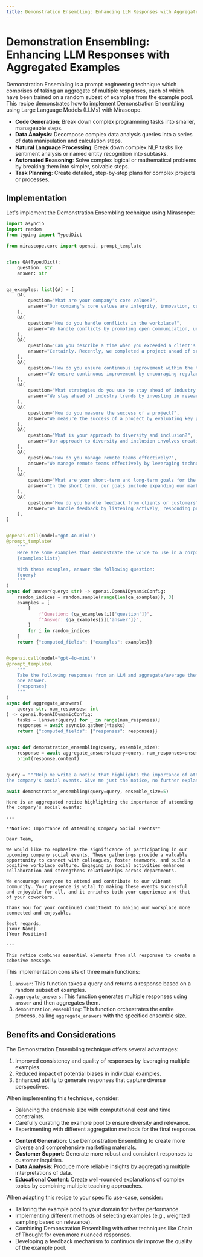 ```yaml
---
title: Demonstration Ensembling: Enhancing LLM Responses with Aggregated Examples
---
```


# Demonstration Ensembling: Enhancing LLM Responses with Aggregated Examples

Demonstration Ensembling is a prompt engineering technique which comprises of taking an aggregate of multiple responses, each of which have been trained on a random subset of examples from the example pool. This recipe demonstrates how to implement Demonstration Ensembling using Large Language Models (LLMs) with Mirascope.

<Info title="Additional Real-World Applications">
<ul>
<li><b>Code Generation</b>: Break down complex programming tasks into smaller, manageable steps.</li>
<li><b>Data Analysis</b>: Decompose complex data analysis queries into a series of data manipulation and calculation steps.</li>
<li><b>Natural Language Processing</b>: Break down complex NLP tasks like sentiment analysis or named entity recognition into subtasks.</li>
<li><b>Automated Reasoning</b>: Solve complex logical or mathematical problems by breaking them into simpler, solvable steps.</li>
<li><b>Task Planning</b>: Create detailed, step-by-step plans for complex projects or processes.</li>
</ul>
</Info>

## Implementation

Let's implement the Demonstration Ensembling technique using Mirascope:



```python
import asyncio
import random
from typing import TypedDict

from mirascope.core import openai, prompt_template


class QA(TypedDict):
    question: str
    answer: str


qa_examples: list[QA] = [
    QA(
        question="What are your company's core values?",
        answer="Our company's core values are integrity, innovation, customer-centricity, and teamwork. We believe that maintaining these values is crucial to achieving our mission and vision.",
    ),
    QA(
        question="How do you handle conflicts in the workplace?",
        answer="We handle conflicts by promoting open communication, understanding different perspectives, and seeking mutually beneficial solutions. We have clear policies and trained mediators to assist in resolving conflicts effectively.",
    ),
    QA(
        question="Can you describe a time when you exceeded a client's expectations?",
        answer="Certainly. Recently, we completed a project ahead of schedule and under budget. We also provided additional insights and recommendations that significantly benefited the client, earning their gratitude and loyalty.",
    ),
    QA(
        question="How do you ensure continuous improvement within the team?",
        answer="We ensure continuous improvement by encouraging regular training, fostering a culture of feedback, and implementing agile methodologies. We also review our processes regularly to identify areas for enhancement.",
    ),
    QA(
        question="What strategies do you use to stay ahead of industry trends?",
        answer="We stay ahead of industry trends by investing in research and development, attending industry conferences, and maintaining strong relationships with thought leaders. We also encourage our team to engage in continuous learning and innovation.",
    ),
    QA(
        question="How do you measure the success of a project?",
        answer="We measure the success of a project by evaluating key performance indicators such as client satisfaction, budget adherence, timeline compliance, and the quality of the deliverables. Post-project reviews help us to identify successes and areas for improvement.",
    ),
    QA(
        question="What is your approach to diversity and inclusion?",
        answer="Our approach to diversity and inclusion involves creating a welcoming environment for all employees, offering diversity training, and implementing policies that promote equality. We value diverse perspectives as they drive innovation and growth.",
    ),
    QA(
        question="How do you manage remote teams effectively?",
        answer="We manage remote teams effectively by leveraging technology for communication and collaboration, setting clear goals, and maintaining regular check-ins. We also ensure that remote employees feel included and supported.",
    ),
    QA(
        question="What are your short-term and long-term goals for the company?",
        answer="In the short term, our goals include expanding our market reach and enhancing our product offerings. In the long term, we aim to become industry leaders by driving innovation and achieving sustainable growth.",
    ),
    QA(
        question="How do you handle feedback from clients or customers?",
        answer="We handle feedback by listening actively, responding promptly, and taking necessary actions to address concerns. We view feedback as an opportunity for improvement and strive to exceed our clients' expectations continuously.",
    ),
]


@openai.call(model="gpt-4o-mini")
@prompt_template(
    """
    Here are some examples that demonstrate the voice to use in a corporate setting.
    {examples:lists}

    With these examples, answer the following question:
    {query}
    """
)
async def answer(query: str) -> openai.OpenAIDynamicConfig:
    random_indices = random.sample(range(len(qa_examples)), 3)
    examples = [
        [
            f"Question: {qa_examples[i]['question']}",
            f"Answer: {qa_examples[i]['answer']}",
        ]
        for i in random_indices
    ]
    return {"computed_fields": {"examples": examples}}


@openai.call(model="gpt-4o-mini")
@prompt_template(
    """
    Take the following responses from an LLM and aggregate/average them into
    one answer.
    {responses}
    """
)
async def aggregate_answers(
    query: str, num_responses: int
) -> openai.OpenAIDynamicConfig:
    tasks = [answer(query) for _ in range(num_responses)]
    responses = await asyncio.gather(*tasks)
    return {"computed_fields": {"responses": responses}}


async def demonstration_ensembling(query, ensemble_size):
    response = await aggregate_answers(query=query, num_responses=ensemble_size)
    print(response.content)


query = """Help me write a notice that highlights the importance of attending \
the company's social events. Give me just the notice, no further explanation."""

await demonstration_ensembling(query=query, ensemble_size=5)
```

    Here is an aggregated notice highlighting the importance of attending the company's social events:
    
    ---
    
    **Notice: Importance of Attending Company Social Events**
    
    Dear Team,
    
    We would like to emphasize the significance of participating in our upcoming company social events. These gatherings provide a valuable opportunity to connect with colleagues, foster teamwork, and build a positive workplace culture. Engaging in social activities enhances collaboration and strengthens relationships across departments.
    
    We encourage everyone to attend and contribute to our vibrant community. Your presence is vital to making these events successful and enjoyable for all, and it enriches both your experience and that of your coworkers.
    
    Thank you for your continued commitment to making our workplace more connected and enjoyable.
    
    Best regards,  
    [Your Name]  
    [Your Position]  
    
    --- 
    
    This notice combines essential elements from all responses to create a cohesive message.


This implementation consists of three main functions:

1. `answer`: This function takes a query and returns a response based on a random subset of examples.
2. `aggregate_answers`: This function generates multiple responses using `answer` and then aggregates them.
3. `demonstration_ensembling`: This function orchestrates the entire process, calling `aggregate_answers` with the specified ensemble size.

## Benefits and Considerations

The Demonstration Ensembling technique offers several advantages:

1. Improved consistency and quality of responses by leveraging multiple examples.
2. Reduced impact of potential biases in individual examples.
3. Enhanced ability to generate responses that capture diverse perspectives.

When implementing this technique, consider:

- Balancing the ensemble size with computational cost and time constraints.
- Carefully curating the example pool to ensure diversity and relevance.
- Experimenting with different aggregation methods for the final response.

<Info title="Additional Real-World Applications">
<ul>
<li><b>Content Generation</b>: Use Demonstration Ensembling to create more diverse and comprehensive marketing materials.</li>
<li><b>Customer Support</b>: Generate more robust and consistent responses to customer inquiries.</li>
<li><b>Data Analysis</b>: Produce more reliable insights by aggregating multiple interpretations of data.</li>
<li><b>Educational Content</b>: Create well-rounded explanations of complex topics by combining multiple teaching approaches.</li>
</ul>
</Info>

When adapting this recipe to your specific use-case, consider:

- Tailoring the example pool to your domain for better performance.
- Implementing different methods of selecting examples (e.g., weighted sampling based on relevance).
- Combining Demonstration Ensembling with other techniques like Chain of Thought for even more nuanced responses.
- Developing a feedback mechanism to continuously improve the quality of the example pool.

